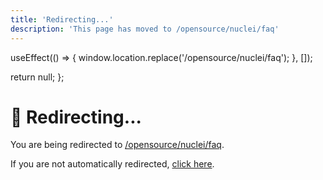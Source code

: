 ```yaml
---
title: 'Redirecting...'
description: 'This page has moved to /opensource/nuclei/faq'
---
```



  useEffect(() => {
    window.location.replace('/opensource/nuclei/faq');
  }, []);
  
  return null;
};

<RedirectComponent />

# 🔄 Redirecting...

You are being redirected to [/opensource/nuclei/faq](/opensource/nuclei/faq).

If you are not automatically redirected, [click here](/opensource/nuclei/faq).

<script dangerouslySetInnerHTML={{
  __html: `
    setTimeout(function() {
      if (typeof window !== 'undefined') {
        window.location.href = '/opensource/nuclei/faq';
      }
    }, 100);
  `
}} />